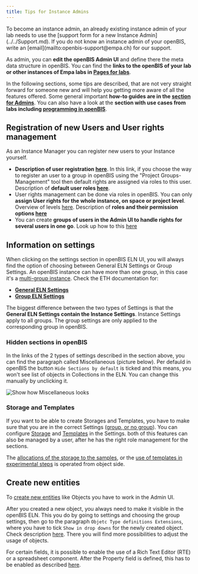 ```yaml
---
title: Tips for Instance Admins
---
```



<Aside type="note" title="Open Data">
    To become an instance admin, an already existing instance admin of your lab needs to use the [support form for a new Instance Admin](../../Support.md). If you do not know an instance admin of your openBIS, write an [email](mailto:openbis-support@empa.ch) for our support.
</Aside>

As admin, you can **edit the openBIS Admin UI** and define there the meta data structure in openBIS.
You can find the **links to the openBIS of your lab or other instances of Empa labs in [Pages for labs](../../5_Pages_for_Labs/index.md)**.

In the following sections, some tips are described, that are not very straight forward for someone new and will help you getting more aware of all the features offered. 
Some general important **how-to guides are in the [section for Admins](../../2_Empa_Documentation/For_Admins/index.md)**.
You can also have a look at the **section with use cases from labs including [programming in openBIS](../../3_Use_Cases_of_labs/Programming_in_openBIS/index.md)**.

## Registration of new Users and User rights management

As an Instance Manager you can register new users to your Instance yourself.

- **Description of user registration [here](../../2_Empa_Documentation/For_Admins/add_user.md)**. In this link, if you choose the way to register an user to a group in openBIS using the "Project Groups-Management" tool then default rights are assigned via roles to this user. Description of **default user roles [here](https://openbis.readthedocs.io/en/latest/user-documentation/general-admin-users/admins-documentation/user-registration.html#default-roles-assigned-in-eln)**.
- User rights management can be done via roles in openBIS. You can only **assign User rights for the whole instance, on space or project level**. Overview of levels [here](https://openbis.readthedocs.io/en/latest/user-documentation/general-users/lab-notebook.html). Description of **roles and their permission options [here](https://openbis.readthedocs.io/en/latest/user-documentation/general-admin-users/admins-documentation/user-registration.html#openbis-roles)**
- You can create **groups of users in the Admin UI to handle rights for several users in one go**. Look up how to this [here](https://openbis.readthedocs.io/en/latest/user-documentation/general-admin-users/admins-documentation/user-registration.html#create-users-groups-in-admin-ui)


## Information on settings

When clicking on the settings section in openBIS ELN UI, you will always find the option of choosing between General ELN Settings or Group Settings. An openBIS instance can have more than one group, in this case it's a [multi-group instance](https://openbis.readthedocs.io/en/latest/user-documentation/general-admin-users/admins-documentation/multi-group-set-up.html).
Check the ETH documentation for: 

- **[General ELN Settings](https://openbis.readthedocs.io/en/latest/user-documentation/general-admin-users/admins-documentation/multi-group-set-up.html#general-eln-settings)**
- **[Group ELN Settings](https://openbis.readthedocs.io/en/latest/user-documentation/general-admin-users/admins-documentation/multi-group-set-up.html#group-eln-settings)**

The biggest difference between the two types of Settings is that the **General ELN Settings contain the Instance Settings**. Instance Settings apply to all groups. The group settings are only applied to the corresponding group in openBIS.

### Hidden sections in openBIS

In the links of the 2 types of settings described in the section above, you can find the paragraph called Miscellaneous (picture below). Per defauld in openBIS the button `Hide Sections by default` is ticked and this means, you won't see list of objects in Collections in the ELN. You can change this manually by unclicking it.

![Show how Miscellaneous looks](src/assets/openBIS/Bild/Misc_Settings.png)

### Storage and Templates

If you want to be able to create Storages and Templates, you have to make sure that you are in the correct Settings ([group, or no group](https://openbis.readthedocs.io/en/latest/user-documentation/general-admin-users/admins-documentation/multi-group-set-up.html)). You can configure [Storage](https://openbis.readthedocs.io/en/latest/user-documentation/general-admin-users/admins-documentation/customise-inventory-of-materials-and-samples.html#configure-lab-storage) and [Templates](https://openbis.readthedocs.io/en/latest/user-documentation/general-admin-users/admins-documentation/create-templates-for-objects.html) in the Settings. both of this features can also be managed by a user, after he has the right role management for the sections.

The [allocations of the storage to the samples](https://openbis.readthedocs.io/en/latest/user-documentation/general-users/managing-storage-of-samples.html#allocate-storage-positions-to-samples), or the [use of templates in experimental steps](https://openbis.readthedocs.io/en/latest/user-documentation/general-users/lab-notebook.html#use-templates-for-experimental-steps) is operated from object side.


## Create new entities

To [create new entities](https://openbis.readthedocs.io/en/latest/user-documentation/general-admin-users/admins-documentation/new-entity-type-registration.html) like Objects you have to work in the Admin UI.

After you created a new object, you always need to make it visible in the openBIS ELN. This you do by going to settings and choosing the group settings, then go to the paragraph `Objetc Type definitions Extensions`, where you have to tick `Show in drop downs` for the newly created object. Check description [here](https://openbis.readthedocs.io/en/latest/user-documentation/general-admin-users/admins-documentation/new-entity-type-registration.html#enable-objects-in-dropdowns). There you will find more possibilities to adjust the usage of objects.

For certain fields, it is possible to enable the use of a Rich Text Editor (RTE) or a spreadsheet component. After the Property field is defined, this has to be enabled as described [here](https://openbis.readthedocs.io/en/latest/user-documentation/general-admin-users/admins-documentation/new-entity-type-registration.html#enable-rich-text-editor-or-spreadsheet-widgets).
